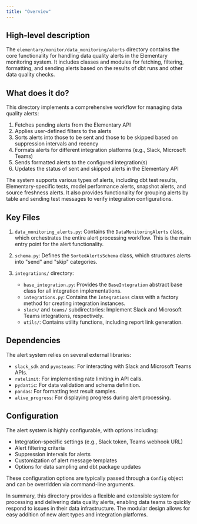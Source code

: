 ```yaml
---
title: "Overview"
---
```


## High-level description
The `elementary/monitor/data_monitoring/alerts` directory contains the core functionality for handling data quality alerts in the Elementary monitoring system. It includes classes and modules for fetching, filtering, formatting, and sending alerts based on the results of dbt runs and other data quality checks.

## What does it do?
This directory implements a comprehensive workflow for managing data quality alerts:

1. Fetches pending alerts from the Elementary API
2. Applies user-defined filters to the alerts
3. Sorts alerts into those to be sent and those to be skipped based on suppression intervals and recency
4. Formats alerts for different integration platforms (e.g., Slack, Microsoft Teams)
5. Sends formatted alerts to the configured integration(s)
6. Updates the status of sent and skipped alerts in the Elementary API

The system supports various types of alerts, including dbt test results, Elementary-specific tests, model performance alerts, snapshot alerts, and source freshness alerts. It also provides functionality for grouping alerts by table and sending test messages to verify integration configurations.

## Key Files

1. `data_monitoring_alerts.py`: Contains the `DataMonitoringAlerts` class, which orchestrates the entire alert processing workflow. This is the main entry point for the alert functionality.

2. `schema.py`: Defines the `SortedAlertsSchema` class, which structures alerts into "send" and "skip" categories.

3. `integrations/` directory:
   - `base_integration.py`: Provides the `BaseIntegration` abstract base class for all integration implementations.
   - `integrations.py`: Contains the `Integrations` class with a factory method for creating integration instances.
   - `slack/` and `teams/` subdirectories: Implement Slack and Microsoft Teams integrations, respectively.
   - `utils/`: Contains utility functions, including report link generation.

## Dependencies
The alert system relies on several external libraries:

- `slack_sdk` and `pymsteams`: For interacting with Slack and Microsoft Teams APIs.
- `ratelimit`: For implementing rate limiting in API calls.
- `pydantic`: For data validation and schema definition.
- `pandas`: For formatting test result samples.
- `alive_progress`: For displaying progress during alert processing.

## Configuration
The alert system is highly configurable, with options including:

- Integration-specific settings (e.g., Slack token, Teams webhook URL)
- Alert filtering criteria
- Suppression intervals for alerts
- Customization of alert message templates
- Options for data sampling and dbt package updates

These configuration options are typically passed through a `Config` object and can be overridden via command-line arguments.

In summary, this directory provides a flexible and extensible system for processing and delivering data quality alerts, enabling data teams to quickly respond to issues in their data infrastructure. The modular design allows for easy addition of new alert types and integration platforms.